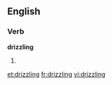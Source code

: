 
==English==

===Verb===
'''drizzling'''

# {{present participle of|[[drizzle]]}}

[[et:drizzling]]
[[fr:drizzling]]
[[vi:drizzling]]